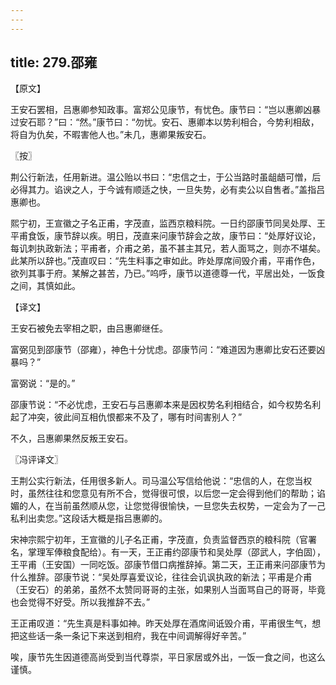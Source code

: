 ```yaml
---
---
---
```

title: 279.邵雍
---



【原文】

王安石罢相，吕惠卿参知政事。富郑公见康节，有忧色。康节曰：“岂以惠卿凶暴过安石耶？”曰：“然。”康节曰：“勿忧。安石、惠卿本以势利相合，今势利相敌，将自为仇矣，不暇害他人也。”未几，惠卿果叛安石。

〖按〗

荆公行新法，任用新进。温公贻以书曰：“忠信之士，于公当路时虽龃龉可憎，后必得其力。谄谀之人，于今诚有顺适之快，一旦失势，必有卖公以自售者。”盖指吕惠卿也。

熙宁初，王宣徽之子名正甫，字茂直，监西京粮料院。一日约邵康节同吴处厚、王平甫食饭，康节辞以疾。明日，茂直来问康节辞会之故，康节曰：“处厚好议论，每讥刺执政新法；平甫者，介甫之弟，虽不甚主其兄，若人面骂之，则亦不堪矣。此某所以辞也。”茂直叹曰：“先生料事之审如此。昨处厚席间毁介甫，平甫作色，欲列其事于府。某解之甚苦，乃已。”呜呼，康节以道德尊一代，平居出处，一饭食之间，其慎如此。

【译文】

王安石被免去宰相之职，由吕惠卿继任。

富弼见到邵康节（邵雍），神色十分忧虑。邵康节问：“难道因为惠卿比安石还要凶暴吗？”

富弼说：“是的。”

邵康节说：“不必忧虑，王安石与吕惠卿本来是因权势名利相结合，如今权势名利起了冲突，彼此间互相仇恨都来不及了，哪有时间害别人？”

不久，吕惠卿果然反叛王安石。

〖冯评译文〗

王荆公实行新法，任用很多新人。司马温公写信给他说：“忠信的人，在您当权时，虽然往往和您意见有所不合，觉得很可恨，以后您一定会得到他们的帮助；谄媚的人，在当前虽然顺从您，让您觉得很愉快，一旦您失去权势，一定会为了一己私利出卖您。”这段话大概是指吕惠卿的。

宋神宗熙宁初年，王宣徽的儿子名正甫，字茂直，负责监督西京的粮科院（官署名，掌理军俸粮食配给）。有一天，王正甫约邵康节和吴处厚（邵武人，字伯固），王平甫（王安国）一同吃饭。邵康节借口病推辞掉。第二天，王正甫来问邵康节为什么推辞。邵康节说：“吴处厚喜爱议论，往往会讥讽执政的新法；平甫是介甫（王安石）的弟弟，虽然不太赞同哥哥的主张，如果别人当面骂自己的哥哥，毕竟也会觉得不好受。所以我推辞不去。”

王正甫叹道：“先生真是料事如神。昨天处厚在酒席间诋毁介甫，平甫很生气，想把这些话一条一条记下来送到相府，我在中间调解得好辛苦。”

唉，康节先生因道德高尚受到当代尊崇，平日家居或外出，一饭一食之间，也这么谨慎。